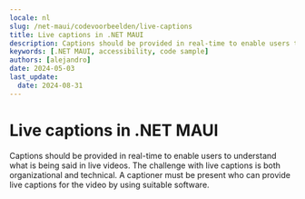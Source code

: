 ```yaml
---
locale: nl
slug: /net-maui/codevoorbeelden/live-captions
title: Live captions in .NET MAUI
description: Captions should be provided in real-time to enable users to understand what is being said in live videos.
keywords: [.NET MAUI, accessibility, code sample]
authors: [alejandro]
date: 2024-05-03
last_update:
  date: 2024-08-31
---
```


# Live captions in .NET MAUI

Captions should be provided in real-time to enable users to understand what is being said in live videos. The challenge with live captions is both organizational and technical. A captioner must be present who can provide live captions for the video by using suitable software.

<CodeSample id="media-captions-live" platform="net-maui" locale="en"/>
